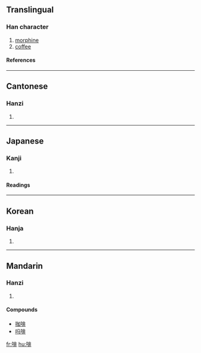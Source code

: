 ==Translingual==
===Han character===
{{Han char|rn=30|rad=口|as=08|sn=11|four=6101<sub>1</sub>|canj=口中一卜 (RLMY)}}
# [[morphine]]
# [[coffee]]
====References====
{{Han ref|kx=1382.170|dkj=03874|dj=0418.110|hdz=10639.060|uh=5561|ud=21857|bh=B0D8|bd=45272}}
----
==Cantonese==
===Hanzi===
{{yue-hanzi|jyut=|y=fe1, fei1}}
# {{defn|Cantonese}}
----
==Japanese==
===Kanji===
{{ja-kanji|grade=|rs=口08}}
# {{defn|Japanese}} 
====Readings====
{{ja-readings|on=[[はい]] (hai), [[へ]] (he), [[ひ]] (hi)|kun=[[いびき]] (ibiki), [[つば]] (tsuba)}}
----
==Korean==
===Hanja===
{{ko-hanja|hangeul=[[배]], [[비]]|rv=bae, bi|mr=pae, pi}}
# {{defn|Korean}}
----
==Mandarin==
===Hanzi===
{{cmn-hanzi|pin=[[fēi]] ([[fei1]]), [[pēi]] ([[pei1]])|wg=fei<sup>1</sup>, p'ei<sup>1</sup>}}
# {{defn|Mandarin}}

====Compounds====
*[[咖啡]]
*[[吗啡]]

[[fr:啡]]
[[hu:啡]]